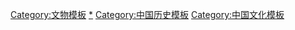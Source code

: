[[Category:文物模板|Category:文物模板]]
[[Category:中国文物|*]]
[[Category:中国历史模板|Category:中国历史模板]]
[[Category:中国文化模板|Category:中国文化模板]]